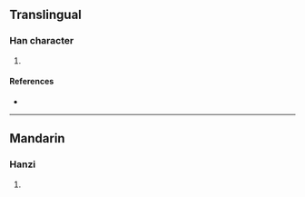 {{character info/new}}
==Translingual==

===Han character===
{{Han char|rn=86|rad=火|as=06|sn=10|four=97810|canj=FHBT|ids=⿰火血}}

# {{defn|Han|sort=火06}}

====References====
* {{Han ref|kx=0669.120|dkj=18983|hdz=32200.080|uh=70C5|ud=28869|bh=D277|bd=53879}}

----

==Mandarin==

===Hanzi===
{{cmn-hanzi|pin=[[xù]] ([[xu4]])|wg=hsü<sup>4</sup>}}

# {{defn|lang=cmn|sort=火06}}